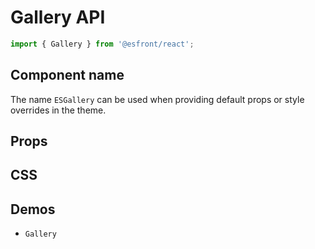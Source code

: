
<Meta title="Components API/Gallery" />

# Gallery API

```js
import { Gallery } from '@esfront/react';
```

## Component name

The name `ESGallery` can be used when providing default props or style overrides in the theme.

## Props

<TableInterface name="GalleryProps" variant="props" />

## CSS

<TableInterface name="GalleryClasses" variant="css" />

## Demos

<ul>
  <li>
    <LinkTo kind="components-gallery" story="demo">
      <code>Gallery</code>
    </LinkTo>
  </li>
</ul>

